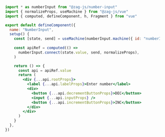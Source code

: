 ```jsx
import * as numberInput from "@zag-js/number-input"
import { normalizeProps, useMachine } from "@zag-js/vue"
import { computed, defineComponent, h, Fragment } from "vue"

export default defineComponent({
  name: "NumberInput",
  setup() {
    const [state, send] = useMachine(numberInput.machine({ id: "numberInput" }))
    
    const apiRef = computed(() =>
      numberInput.connect(state.value, send, normalizeProps),
    )

    return () => {
      const api = apiRef.value
      return (
        <div {...api.rootProps}>
          <label {...api.labelProps}>Enter number</label>
          <div>
            <button {...api.decrementButtonProps}>DEC</button>
            <input {...api.inputProps} />
            <button {...api.incrementButtonProps}>INC</button>
          </div>
        </div>
      )
    }
  },
})
```
